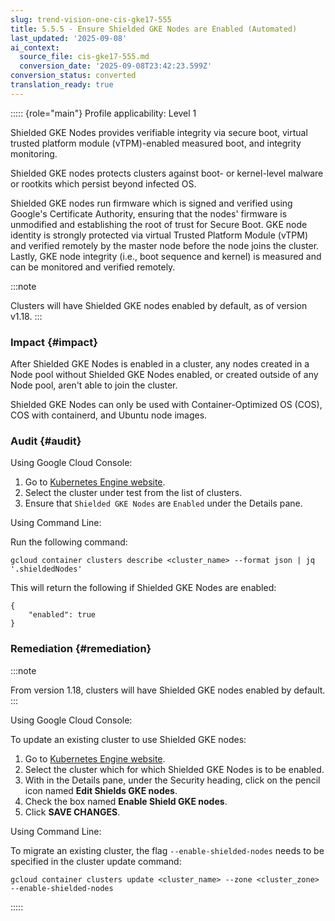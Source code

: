```yaml
---
slug: trend-vision-one-cis-gke17-555
title: 5.5.5 - Ensure Shielded GKE Nodes are Enabled (Automated)
last_updated: '2025-09-08'
ai_context:
  source_file: cis-gke17-555.md
  conversion_date: '2025-09-08T23:42:23.599Z'
conversion_status: converted
translation_ready: true
---
```


::::: {role="main"}
Profile applicability: Level 1

Shielded GKE Nodes provides verifiable integrity via secure boot, virtual trusted platform module (vTPM)-enabled measured boot, and integrity monitoring.

Shielded GKE nodes protects clusters against boot- or kernel-level malware or rootkits which persist beyond infected OS.

Shielded GKE nodes run firmware which is signed and verified using Google's Certificate Authority, ensuring that the nodes' firmware is unmodified and establishing the root of trust for Secure Boot. GKE node identity is strongly protected via virtual Trusted Platform Module (vTPM) and verified remotely by the master node before the node joins the cluster. Lastly, GKE node integrity (i.e., boot sequence and kernel) is measured and can be monitored and verified remotely.

:::note

Clusters will have Shielded GKE nodes enabled by default, as of version v1.18.
:::

### Impact {#impact}

After Shielded GKE Nodes is enabled in a cluster, any nodes created in a Node pool without Shielded GKE Nodes enabled, or created outside of any Node pool, aren't able to join the cluster.

Shielded GKE Nodes can only be used with Container-Optimized OS (COS), COS with containerd, and Ubuntu node images.

### Audit {#audit}

Using Google Cloud Console:

1.  Go to [Kubernetes Engine website](https://console.cloud.google.com/kubernetes/list).
2.  Select the cluster under test from the list of clusters.
3.  Ensure that `Shielded GKE Nodes` are `Enabled` under the Details pane.

Using Command Line:

Run the following command:

``` codeblock
gcloud container clusters describe <cluster_name> --format json | jq '.shieldedNodes'
```

This will return the following if Shielded GKE Nodes are enabled:

``` codeblock
{ 
    "enabled": true 
}
```

### Remediation {#remediation}

:::note

From version 1.18, clusters will have Shielded GKE nodes enabled by default.
:::

Using Google Cloud Console:

To update an existing cluster to use Shielded GKE nodes:

1.  Go to [Kubernetes Engine website](https://console.cloud.google.com/kubernetes/list).
2.  Select the cluster which for which Shielded GKE Nodes is to be enabled.
3.  With in the Details pane, under the Security heading, click on the pencil icon named **Edit Shields GKE nodes**.
4.  Check the box named **Enable Shield GKE nodes**.
5.  Click **SAVE CHANGES**.

Using Command Line:

To migrate an existing cluster, the flag `--enable-shielded-nodes` needs to be specified in the cluster update command:

``` codeblock
gcloud container clusters update <cluster_name> --zone <cluster_zone> --enable-shielded-nodes
```
:::::

